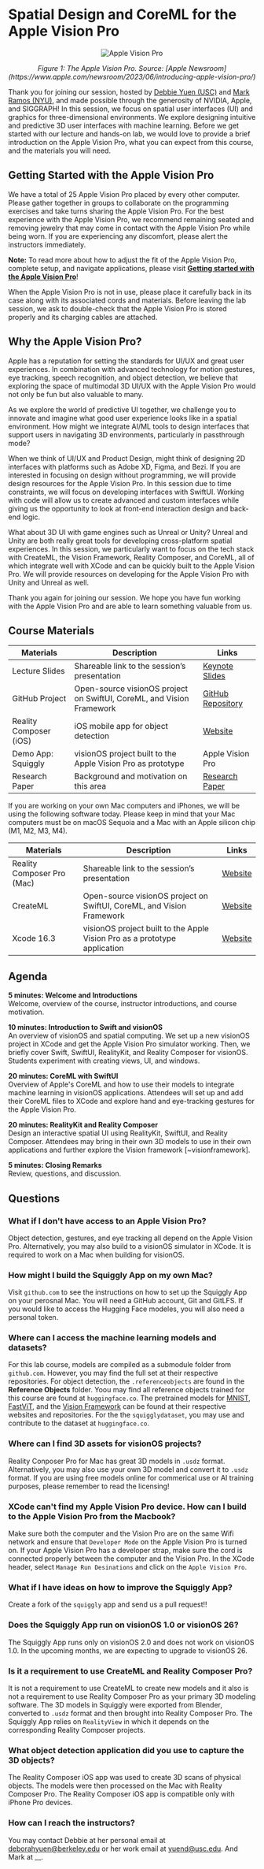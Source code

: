 

# Spatial Design and CoreML for the Apple Vision Pro

<p align="center">
  <img src="https://www.apple.com/newsroom/images/media/introducing-apple-vision-pro/Apple-WWDC23-Vision-Pro-glass-230605_big.jpg.large_2x.jpg" alt="Apple Vision Pro"/>
</p>

<p align="center"><em>Figure 1: The Apple Vision Pro. Source: [Apple Newsroom](https://www.apple.com/newsroom/2023/06/introducing-apple-vision-pro/)</em></p>

Thank you for joining our session, hosted by [Debbie Yuen (USC)](https://www.linkedin.com/in/deborahyuen/) and [Mark Ramos (NYU)](), and made possible through the generosity of NVIDIA, Apple, and SIGGRAPH! In this session, we focus on spatial user interfaces (UI) and graphics for three-dimensional environments. We explore designing intuitive and predictive 3D user interfaces with machine learning. Before we get started with our lecture and hands-on lab, we would love to provide a brief introduction on the Apple Vision Pro, what you can expect from this course, and the materials you will need. 

## Getting Started with the Apple Vision Pro

We have a total of 25 Apple Vision Pro placed by every other computer. Please gather together in groups to collaborate on the programming exercises and take turns sharing the Apple Vision Pro. For the best experience with the Apple Vision Pro, we recommend remaining seated and removing jewelry that may come in contact with the Apple Vision Pro while being worn. If you are experiencing any discomfort, please alert the instructors immediately. 

<Callout type="info" emoji="💡">
  <strong>Note:</strong> To read more about how to adjust the fit of the Apple Vision Pro, complete setup, and navigate applications, please visit  <strong><a href="https://support.apple.com/guide/apple-vision-pro/get-started-with-apple-vision-pro-tan489cfe222/visionos">Getting started with the Apple Vision Pro</a></strong>!
</Callout>

When the Apple Vision Pro is not in use, please place it carefully back in its case along with its associated cords and materials. Before leaving the lab session, we ask to double-check that the Apple Vision Pro is stored properly and its charging cables are attached. 

## Why the Apple Vision Pro? 
Apple has a reputation for setting the standards for UI/UX and great user experiences. In combination with advanced technology for motion gestures, eye tracking, speech recognition, and object detection, we believe that exploring the space of multimodal 3D UI/UX with the Apple Vision Pro would not only be fun but also valuable to many.

As we explore the world of predictive UI together, we challenge you to innovate and imagine what good user experience looks like in a spatial environment. How might we integrate AI/ML tools to design interfaces that support users in navigating 3D environments, particularly in passthrough mode? 

When we think of UI/UX and Product Design, might think of designing 2D interfaces with platforms such as Adobe XD, Figma, and Bezi. If you are interested in focusing on design without programming, we will provide design resources for the Apple Vision Pro. In this session due to time constraints, we will focus on developing interfaces with SwiftUI.  Working with code will allow us to create advanced and custom interfaces while giving us the opportunity to look at front-end interaction design and back-end logic. 

What about 3D UI with game engines such as Unreal or Unity? Unreal and Unity are both really great tools for developing cross-platform spatial experiences. In this session, we particularly want to focus on the tech stack with CreateML, the Vision Framework, Reality Composer, and CoreML, all of which integrate well with XCode and can be quickly built to the Apple Vision Pro. We will provide resources on developing for the Apple Vision Pro with Unity and Unreal as well. 

Thank you again for joining our session. We hope you have fun working with the Apple Vision Pro and are able to learn something valuable from us. 

## Course Materials
| Materials            | Description                                          | Links                                      |
|----------------------|------------------------------------------------------|-------------------------------------------|
| Lecture Slides       | Shareable link to the session’s presentation         | [Keynote Slides](https://www.icloud.com/keynote/02eepvFmQKOgzKiU1DCtgm1mA#sig25_spatialui)                             |
| GitHub Project       | Open-source visionOS project on SwiftUI, CoreML, and Vision Framework | [GitHub Repository]()         |
| Reality Composer (iOS) | iOS mobile app for object detection                  | [Website](https://apps.apple.com/us/app/reality-composer/id1462358802) |
| Demo App: Squiggly   | visionOS project built to the Apple Vision Pro as prototype | Apple Vision Pro                       |
| Research Paper       | Background and motivation on this area               | [Research Paper]()                             |

If you are working on your own Mac computers and iPhones, we will be using the following software today. Please keep in mind that your Mac computers must be on macOS Sequoia and a Mac with an Apple silicon chip (M1, M2, M3, M4).

| Materials               | Description                                           | Links                                                                                                                                              |
|-------------------------|-------------------------------------------------------|---------------------------------------------------------------------------------------------------------------------------------------------------|
| Reality Composer Pro (Mac) | Shareable link to the session’s presentation         | [Website](https://developer.apple.com/augmented-reality/tools/)                                                                                   |
| CreateML               | Open-source visionOS project on SwiftUI, CoreML, and Vision Framework | [Website](https://developer.apple.com/machine-learning/create-ml/)                                                                     |
| Xcode 16.3            | visionOS project built to the Apple Vision Pro as a prototype application | [Website](https://developer.apple.com/documentation/Xcode-Release-Notes/xcode-26-release-notes)                                        |


## Agenda
**5 minutes: Welcome and Introductions**  
Welcome, overview of the course, instructor introductions, and course motivation.

**10 minutes: Introduction to Swift and visionOS**  
An overview of visionOS and spatial computing. We set up a new visionOS project in XCode and get the Apple Vision Pro simulator working. Then, we briefly cover Swift, SwiftUI, RealityKit, and Reality Composer for visionOS. Students experiment with creating views, UI, and windows.

**20 minutes: CoreML with SwiftUI**  
Overview of Apple's CoreML and how to use their models to integrate machine learning in visionOS applications. Attendees will set up and add their CoreML files to XCode and explore hand and eye-tracking gestures for the Apple Vision Pro.

**20 minutes: RealityKit and Reality Composer**  
Design an interactive spatial UI using RealityKit, SwiftUI, and Reality Composer. Attendees may bring in their own 3D models to use in their own applications and further explore the Vision framework [~visionframework].

**5 minutes: Closing Remarks**  
Review, questions, and discussion.

## Questions
### What if I don't have access to an Apple Vision Pro? 
Object detection, gestures, and eye tracking all depend on the Apple Vision Pro. Alternatively, you may also build to a visionOS simulator in XCode. It is required to work on a Mac when building for visionOS. 

### How might I build the Squiggly App on my own Mac? 
Visit `github.com` to see the instructions on how to set up the Squiggly App on your perosnal Mac. You will need a GitHub account, Git and GitLFS. If you would like to access the Hugging Face modeles, you will also need a personal token. 

### Where can I access the machine learning models and datasets? 
For this lab course, models are compiled as a submodule folder from `github.com`. However, you may find the full set at their respective repositories. For object detection, the `.referenceobjects` are found in the **Reference Objects** folder. Yoou may find all reference objects trained for this course are found at `huggingface.co`. The pretrained models for [MNIST](), [FastViT](), and the [Vision Framework]() can be found at their respective websites and repositories. For the the `squigglydataset`, you may use and contribute to the dataset at `huggingface.co`.

### Where can I find 3D assets for visionOS projects?
Reality Conposer Pro for Mac has great 3D models in `.usdz` format. Alternatively, you may also use your own 3D model and convert it to `.usdz` format. If you are using free models online for commerical use or AI training purposes, please remember to read the licensing!

### XCode can't find my Apple Vision Pro device. How can I build to the Apple Vision Pro from the Macbook? 
Make sure both the computer and the Vision Pro are on the same Wifi network and ensure that `Developer Mode` on the Apple Vision Pro is turned on. If your Apple Vision Pro has a developer strap, make sure the cord is connected properly between the computer and the Vision Pro. In the XCode header, select `Manage Run Desinations` and click on the `Apple Vision Pro`. 

### What if I have ideas on how to improve the Squiggly App? 
Create a fork of the `squiggly` app and send us a pull request!!

### Does the Squiggly App run on visionOS 1.0 or visionOS 26? 
The Squiggly App runs only on visionOS 2.0 and does not work on visionOS 1.0. In the upcoming months, we are expecting to upgrade to visionOS 26. 

### Is it a requirement to use CreateML and Reality Composer Pro? 
It is not a requirement to use CreateML to create new models and it also is not a requirement to use Reality Composer Pro as your primary 3D modeling software. The 3D models in Squiggly were exported from Blender, converted to `.usdz` format and then brought into Reality Composer Pro. The Squiggly App relies on `RealityView` in which it depends on the corresponding Reality Composer projects. 

### What object detection application did you use to capture the 3D objects? 
The Reality Composer iOS app was used to create 3D scans of physical objects. The models were then processed on the Mac with Reality Composer Pro. The Reality Composer iOS app is compatible only with iPhone Pro devices.

### How can I reach the instructors? 
You may contact Debbie at her personal email at [deborahyuen@berkeley.edu]() or her work email at [yuend@usc.edu](). And Mark at __.
